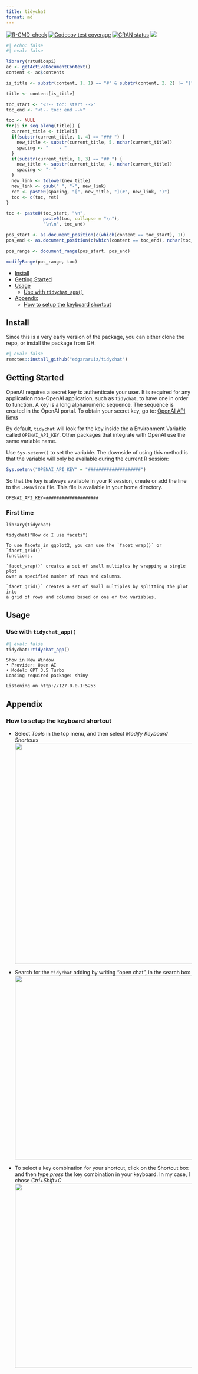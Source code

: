 ```yaml
---
title: tidychat
format: md
---
```


<!-- badges: start -->

[![R-CMD-check](https://github.com/edgararuiz/tidychat/actions/workflows/R-CMD-check.yaml/badge.svg)](https://github.com/edgararuiz/tidychat/actions/workflows/R-CMD-check.yaml) [![Codecov test coverage](https://codecov.io/gh/edgararuiz/tidychat/branch/main/graph/badge.svg)](https://app.codecov.io/gh/edgararuiz/tidychat?branch=main) [![CRAN status](https://www.r-pkg.org/badges/version/tidychat)](https://CRAN.R-project.org/package=tidychat) [![](man/figures/lifecycle-experimental.svg)](https://lifecycle.r-lib.org/articles/stages.html#experimental)

<!-- badges: end -->

```r
#| echo: false
#| eval: false

library(rstudioapi)
ac <- getActiveDocumentContext()
content <- ac$contents

is_title <- substr(content, 1, 1) == "#" & substr(content, 2, 2) != "|"

title <- content[is_title]

toc_start <- "<!-- toc: start -->"
toc_end <- "<!-- toc: end -->" 

toc <- NULL
for(i in seq_along(title)) {
  current_title <- title[i]
  if(substr(current_title, 1, 4) == "### ") {
    new_title <- substr(current_title, 5, nchar(current_title))
    spacing <- "    - "
  }
  if(substr(current_title, 1, 3) == "## ") {
    new_title <- substr(current_title, 4, nchar(current_title))
    spacing <- "- "
  }
  new_link <- tolower(new_title)
  new_link <- gsub(" ", "-", new_link)
  ret <- paste0(spacing, "[", new_title, "](#", new_link, ")")
  toc <- c(toc, ret)
}

toc <- paste0(toc_start, "\n", 
              paste0(toc, collapse = "\n"), 
              "\n\n", toc_end)

pos_start <- as.document_position(c(which(content == toc_start), 1))
pos_end <- as.document_position(c(which(content == toc_end), nchar(toc_end) + 1))

pos_range <- document_range(pos_start, pos_end)

modifyRange(pos_range, toc)

```

<!-- toc: start -->

-   [Install](#install)
-   [Getting Started](#getting-started)
-   [Usage](#usage)
    -   [Use with `tidychat_app()`](#use-with-%60tidychat_app()%60)
-   [Appendix](#appendix)
    -   [How to setup the keyboard shortcut](#how-to-setup-the-keyboard-shortcut)

<!-- toc: end -->

## Install {#install}

Since this is a very early version of the package, you can either clone the repo, or install the package from GH:

```r
#| eval: false
remotes::install_github("edgararuiz/tidychat")
```

## Getting Started {#getting-started}

OpenAI requires a secret key to authenticate your user. It is required for any application non-OpenAI application, such as `tidychat`, to have one in order to function. A key is a long alphanumeric sequence. The sequence is created in the OpenAI portal. To obtain your secret key, go to: [OpenAI API Keys](https://platform.openai.com/account/api-keys)

By default, `tidychat` will look for the key inside the a Environment Variable called `OPENAI_API_KEY`. Other packages that integrate with OpenAI use the same variable name.

Use `Sys.setenv()` to set the variable. The downside of using this method is that the variable will only be available during the current R session:

``` r
Sys.setenv("OPENAI_API_KEY" = "####################")
```

So that the key is always available in your R session, create or add the line to the `.Renviron` file. This file is available in your home directory.

    OPENAI_API_KEY=####################

### First time

    library(tidychat)

    tidychat("How do I use facets")

    To use facets in ggplot2, you can use the `facet_wrap()` or `facet_grid()` 
    functions. 
        
    `facet_wrap()` creates a set of small multiples by wrapping a single plot 
    over a specified number of rows and columns. 
        
    `facet_grid()` creates a set of small multiples by splitting the plot into 
    a grid of rows and columns based on one or two variables.

## Usage {#usage}

### Use with `tidychat_app()`

```r
#| eval: false
tidychat::tidychat_app()
```

    Show in New Window
    • Provider: Open AI
    • Model: GPT 3.5 Turbo
    Loading required package: shiny

    Listening on http://127.0.0.1:5253

## Appendix {#appendix}

### How to setup the keyboard shortcut {#how-to-setup-the-keyboard-shortcut}

-   Select *Tools* in the top menu, and then select *Modify Keyboard Shortcuts* ![](man/figures/readme/keyboard-shortcuts.png){width="600"}

-   Search for the `tidychat` adding by writing "open chat", in the search box <img src="man/figures/readme/addin-find.png" width="500"/>

-   To select a key combination for your shortcut, click on the Shortcut box and then type *press* the key combination in your keyboard. In my case, I chose *Ctrl+Shift+C* ![](man/figures/readme/addin-assign.png){width="500"}

